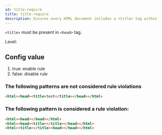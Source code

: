 ```yaml
---
id: title-require
title: title-require
description: Ensures every HTML document includes a <title> tag within the <head> for accessibility and SEO.
---
```



`<title>` must be present in `<head>` tag.

Level: <Badge text="Error" variant="danger" />

## Config value

1. true: enable rule
2. false: disable rule

### The following patterns are **not** considered rule violations

```html
<html><head><title>test</title></head></html>
```

### The following pattern is considered a rule violation:

```html
<html><head></head></html>
<html><head><title></title></head></html>
<html><title></title><head></head></html>
```
